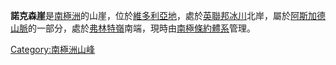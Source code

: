 {{coord|77|32|S|163|5|E|display=title}}

'''諾克森崖'''是[[南極洲|南極洲]]的山崖，位於[[維多利亞地|維多利亞地]]，處於[[英聯邦冰川|英聯邦冰川]]北岸，屬於[[阿斯加德山脈|阿斯加德山脈]]的一部分，處於[[弗林特嶺|弗林特嶺]]南端，現時由[[南極條約體系|南極條約體系]]管理。

{{DEFAULTSORT:Noxon Cliff}}
[[Category:南極洲山峰|Category:南極洲山峰]]


{{McMurdoDryValleys-geo-stub}}